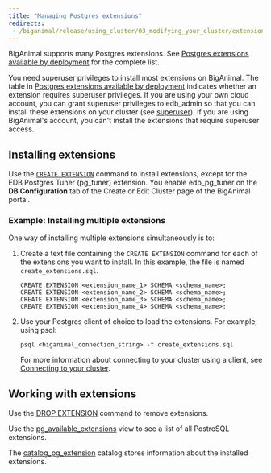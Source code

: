 ```yaml
---
title: "Managing Postgres extensions"
redirects: 
 - /biganimal/release/using_cluster/03_modifying_your_cluster/extensions
---
```


BigAnimal supports many Postgres extensions. See [Postgres extensions available by deployment](/pg_extensions/) for the complete list.

You need superuser privileges to install most extensions on BigAnimal. The table in [Postgres extensions available by deployment](/pg_extensions/) indicates whether an extension requires superuser privileges. If you are using your own cloud account, you can grant superuser privileges to edb_admin so that you can install these extensions on your cluster (see [superuser](/biganimal/latest/using_cluster/01_postgres_access/#superuser)). If you are using BigAnimal's account, you can't install the extensions that require superuser access. 

## Installing extensions

Use the [`CREATE EXTENSION`](https://www.postgresql.org/docs/current/sql-createextension.html) command to install extensions, except for the EDB Postgres Tuner (pg_tuner) extension. You enable edb_pg_tuner on the **DB Configuration** tab of the Create or Edit Cluster page of the BigAnimal portal.


### Example: Installing multiple extensions

One way of installing multiple extensions simultaneously is to:

1. Create a text file containing the `CREATE EXTENSION` command for each of the extensions you want to install. In this example, the file is named `create_extensions.sql`.

   ```text
   CREATE EXTENSION <extension_name_1> SCHEMA <schema_name>;
   CREATE EXTENSION <extension_name_2> SCHEMA <schema_name>;
   CREATE EXTENSION <extension_name_3> SCHEMA <schema_name>;
   CREATE EXTENSION <extension_name_4> SCHEMA <schema_name>;
   ```

1. Use your Postgres client of choice to load the extensions. For example, using psql:

   ```shell
   psql <biganimal_connection_string> -f create_extensions.sql
   ```
   For more information about connecting to your cluster using a client, see [Connecting to your cluster](/biganimal/latest/using_cluster/02_connecting_your_cluster/).

## Working with extensions

Use the [DROP EXTENSION](https://www.postgresql.org/docs/current/sql-dropextension.html) command to remove extensions. 

Use the [pg_available_extensions](https://www.postgresql.org/docs/current/view-pg-available-extensions.html) view to see a list of all PostreSQL extensions.

The [catalog_pg_extension](https://www.postgresql.org/docs/current/catalog-pg-extension.html) catalog stores information about the installed extensions. 